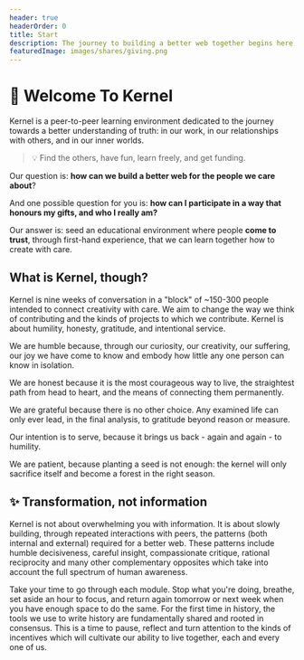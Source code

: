 ```yaml
---
header: true
headerOrder: 0
title: Start
description: The journey to building a better web together begins here.
featuredImage: images/shares/giving.png
---
```


# 🌱 Welcome To Kernel

Kernel is a peer-to-peer learning environment dedicated to the journey towards a better understanding of truth: in our work, in our relationships with others, and in our inner worlds. 

> 💡 Find the others, have fun, learn freely, and get funding. 

Our question is: **how can we build a better web for the people we care about**? 

And one possible question for you is: **how can I participate in a way that honours my gifts, and who I really am?** 

Our answer is: seed an educational environment where people **come to trust**, through first-hand experience, that we can learn together how to create with care. 

## What is Kernel, though?

Kernel is nine weeks of conversation in a "block" of ~150-300 people intended to connect creativity with care. We aim to change the way we think of contributing and the kinds of projects to which we contribute. Kernel is about humility, honesty, gratitude, and intentional service.

<Process>

We are humble because, through our curiosity, our creativity, our suffering, our joy we have come to know and embody how little any one person can know in isolation.

We are honest because it is the most courageous way to live, the straightest path from head to heart, and the means of connecting them permanently.

We are grateful because there is no other choice. Any examined life can only ever lead, in the final analysis, to gratitude beyond reason or measure.

Our intention is to serve, because it brings us back - again and again - to humility.

We are patient, because planting a seed is not enough: the kernel will only sacrifice itself and become a forest in the right season.

</Process>

## ✨ Transformation, not information

Kernel is not about overwhelming you with information. It is about slowly building, through repeated interactions with peers, the patterns (both internal and external) required for a better web. These patterns include humble decisiveness, careful insight, compassionate critique, rational reciprocity and many other complementary opposites which take into account the full spectrum of human awareness. 

Take your time to go through each module. Stop what you're doing, breathe, set aside an hour to focus, and return again tomorrow or next week when you have enough space to do the same. For the first time in history, the tools we use to write history are fundamentally shared and rooted in consensus. This is a time to pause, reflect and turn attention to the kinds of incentives which will cultivate our ability to live together, each and every one of us.

